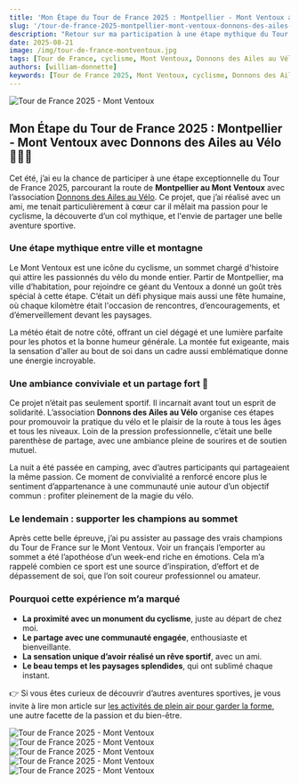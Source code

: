 ```yaml
---
title: 'Mon Étape du Tour de France 2025 : Montpellier - Mont Ventoux avec Donnons des Ailes au Vélo'
slug: '/tour-de-france-2025-montpellier-mont-ventoux-donnons-des-ailes-au-velo'
description: "Retour sur ma participation à une étape mythique du Tour de France 2025, de Montpellier au Mont Ventoux, avec l'association Donnons des Ailes au Vélo. Un projet passionnant mêlant sport, partage et émotion."
date: 2025-08-21
image: /img/tour-de-france-montventoux.jpg
tags: [Tour de France, cyclisme, Mont Ventoux, Donnons des Ailes au Vélo, sport, aventure]
authors: [william-donnette]
keywords: [Tour de France 2025, Mont Ventoux, cyclisme, Donnons des Ailes au Vélo, sport, aventure, partage]
---
```



![Tour de France 2025 - Mont Ventoux](/img/IMG_4645.jpg '"Donnons des Elles au Vélo J-1" Mont Ventoux depuis Montpellier')

<HorizontalDisplay />

<!--truncate-->

## Mon Étape du Tour de France 2025 : Montpellier - Mont Ventoux avec Donnons des Ailes au Vélo 🚴‍♂️🌄

Cet été, j’ai eu la chance de participer à une étape exceptionnelle du Tour de France 2025, parcourant la route de **Montpellier au Mont Ventoux** avec l’association [Donnons des Ailes au Vélo](https://www.donnonsdeselles.net/parcours/jour-16). Ce projet, que j’ai réalisé avec un ami, me tenait particulièrement à cœur car il mêlait ma passion pour le cyclisme, la découverte d’un col mythique, et l'envie de partager une belle aventure sportive.

### Une étape mythique entre ville et montagne

Le Mont Ventoux est une icône du cyclisme, un sommet chargé d'histoire qui attire les passionnés du vélo du monde entier. Partir de Montpellier, ma ville d’habitation, pour rejoindre ce géant du Ventoux a donné un goût très spécial à cette étape. C’était un défi physique mais aussi une fête humaine, où chaque kilomètre était l'occasion de rencontres, d’encouragements, et d’émerveillement devant les paysages.

La météo était de notre côté, offrant un ciel dégagé et une lumière parfaite pour les photos et la bonne humeur générale. La montée fut exigeante, mais la sensation d'aller au bout de soi dans un cadre aussi emblématique donne une énergie incroyable.

### Une ambiance conviviale et un partage fort 🤝

Ce projet n’était pas seulement sportif. Il incarnait avant tout un esprit de solidarité. L’association **Donnons des Ailes au Vélo** organise ces étapes pour promouvoir la pratique du vélo et le plaisir de la route à tous les âges et tous les niveaux. Loin de la pression professionnelle, c’était une belle parenthèse de partage, avec une ambiance pleine de sourires et de soutien mutuel.

La nuit a été passée en camping, avec d’autres participants qui partageaient la même passion. Ce moment de convivialité a renforcé encore plus le sentiment d’appartenance à une communauté unie autour d’un objectif commun : profiter pleinement de la magie du vélo.

<ArialInArticle />

### Le lendemain : supporter les champions au sommet

Après cette belle épreuve, j’ai pu assister au passage des vrais champions du Tour de France sur le Mont Ventoux. Voir un français l’emporter au sommet a été l’apothéose d’un week-end riche en émotions. Cela m’a rappelé combien ce sport est une source d’inspiration, d’effort et de dépassement de soi, que l’on soit coureur professionnel ou amateur.

### Pourquoi cette expérience m’a marqué

-   **La proximité avec un monument du cyclisme**, juste au départ de chez moi.
-   **Le partage avec une communauté engagée**, enthousiaste et bienveillante.
-   **La sensation unique d’avoir réalisé un rêve sportif**, avec un ami.
-   **Le beau temps et les paysages splendides**, qui ont sublimé chaque instant.

👉 Si vous êtes curieux de découvrir d’autres aventures sportives, je vous invite à lire mon article sur [les activités de plein air pour garder la forme](https://william-donnette.dev/blog/sport-activites-plein-air-conseils), une autre facette de la passion et du bien-être.

<ArialMultiplex />

![Tour de France 2025 - Mont Ventoux](/img/IMG_4650.jpg 'William Donnette Mont Ventoux')
![Tour de France 2025 - Mont Ventoux](/img/IMG_4705.jpg 'Mont Ventoux depuis Montpellier')
![Tour de France 2025 - Mont Ventoux](/img/IMG_4720.jpg 'Mont Ventoux depuis Montpellier')
![Tour de France 2025 - Mont Ventoux](/img/f1eb03c4-383e-464a-b43b-3d22e1bd156b.jpg 'Meilleur Grimpeur Tour de France Mont Ventoux')
![Tour de France 2025 - Mont Ventoux](/img/7a6c9d95-03a0-4f33-a62a-12f05f4c3718.jpg 'Pogacar Mont Ventoux')

